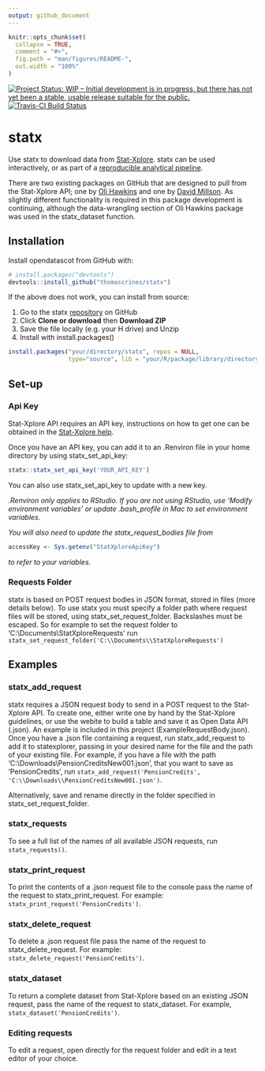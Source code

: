 ```yaml
---
output: github_document
---
```


<!-- README.md is generated from README.Rmd. Please edit that file -->

```r
knitr::opts_chunk$set(
  collapse = TRUE,
  comment = "#>",
  fig.path = "man/figures/README-",
  out.width = "100%"
)
```
[![Project Status: WIP – Initial development is in progress, but there has not yet been a stable, usable release suitable for the public.](https://www.repostatus.org/badges/latest/wip.svg)](https://www.repostatus.org/#wip) [![Travis-CI Build Status](https://travis-ci.com/thomascrines/statx.svg?token=u9YrQxZw2wBxcEUArp4X&branch=master)](https://travis-ci.com/thomascrines/statx) 

# statx

Use statx to download data from [Stat-Xplore](https://stat-xplore.dwp.gov.uk/webapi/jsf/login.xhtml). statx can be used interactively, or as part of a [reproducible analytical pipeline](https://ukgovdatascience.github.io/rap_companion/).

There are two existing packages on GitHub that are designed to pull from the Stat-Xplore API; one by  [Oli Hawkins](https://github.com/olihawkins/statxplorer) and one by [David Millson](https://github.com/davidmillson/stat-xplore-R). As slightly different functionality is required in this package development is continuing, although the data-wrangling section of Oli Hawkins package was used in the statx_dataset function.

## Installation

Install opendatascot from GitHub with:

```r
# install.packages("devtools")
devtools::install_github("thomascrines/statx")
```

If the above does not work, you can install from source:

1. Go to the statx [repository](https://github.com/thomascrines/statx) on GitHub
1. Click **Clone or download** then **Download ZIP**
1. Save the file locally (e.g. your H drive) and Unzip
1. Install with install.packages()

```r
install.packages("your/directory/statx", repos = NULL,
                 type="source", lib = "your/R/package/library/directory")
```

Set-up
-----

### Api Key

Stat-Xplore API requires an API key, instructions on how to get one can be obtained in the [Stat-Xplore help](https://stat-xplore.dwp.gov.uk/webapi/online-help/Open-Data-API.html).

Once you have an API key, you can add it to an .Renviron file in your home directory by using statx_set_api_key:

```r
statx::statx_set_api_key('YOUR_API_KEY')
```

You can also use statx_set_api_key to update with a new key.


*.Renviron only applies to RStudio. If you are not using RStudio, use 'Modify environment variables' or update .bash_profile in Mac to set environment variables.*

*You will also need to update the statx_request_bodies file from* 
```r
accessKey <- Sys.getenv("StatXploreApiKey")
```
*to refer to your variables.*

### Requests Folder

statx is based on POST request bodies in JSON format, stored in files (more details below). To use statx you must specify a folder path where request files will be stored, using statx_set_request_folder. Backslashes must be escaped. So for example to set the request folder to 'C:\\Documents\\StatXploreRequests' run `statx_set_request_folder('C:\\Documents\\StatXploreRequests')`

## Examples

### statx_add_request

statx requires a JSON request body to send in a POST request to the Stat-Xplore API. To create one, either write one by hand by the Stat-Xplore guidelines, or use the webite to build a table and save it as Open Data API (.json). An example is included in this project (ExampleRequestBody.json). Once you have a .json file containing a request, run statx_add_request to add it to statexplorer, passing in your desired name for the file and the path of your existing file. For example, if you have a file with the path 'C:\\Downloads\\PensionCreditsNew001.json', that you want to save as 'PensionCredits', run `statx_add_request('PensionCredits', 'C:\\Downloads\\PensionCreditsNew001.json')`.

Alternatively, save and rename directly in the folder specified in statx_set_request_folder.

### statx_requests

To see a full list of the names of all available JSON requests, run `statx_requests()`.

### statx_print_request

To print the contents of a .json request file to the console pass the name of the request to statx_print_request. For example: `statx_print_request('PensionCredits')`.

### statx_delete_request

To delete a .json request file pass the name of the request to statx_delete_request. For example: `statx_delete_request('PensionCredits')`.

### statx_dataset

To return a complete dataset from Stat-Xplore based on an existing JSON request, pass the name of the request to statx_dataset. For example, `statx_dataset('PensionCredits')`.

### Editing requests

To edit a request, open directly for the request folder and edit in a text editor of your choice.

